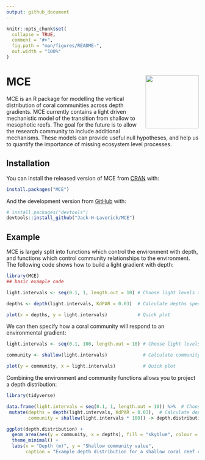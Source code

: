 ```yaml
---
output: github_document
---
```


<!-- README.md is generated from README.Rmd. Please edit that file -->

```r
knitr::opts_chunk$set(
  collapse = TRUE,
  comment = "#>",
  fig.path = "man/figures/README-",
  out.width = "100%"
)
```

# MCE <a href='https:/jack-h-laverick.github.io/MCE'><img src='man/figures/logo.png' align="right" height="139" /></a>

<!-- badges: start -->
<!-- badges: end -->

MCE is an R package for modelling the vertical distribution of coral communities across depth gradients. MCE currently contains a light driven
mechanistic model of the transition from shallow to mesophotic reefs. The goal for the future is to allow the research community to include additional mechanisms. These models can provide useful null hypotheses, and help us to quantify the importance of missing ecosystem level processes.

## Installation

You can install the released version of MCE from [CRAN](https://CRAN.R-project.org) with:

``` r
install.packages("MCE")
```

And the development version from [GitHub](https://github.com/) with:

``` r
# install.packages("devtools")
devtools::install_github("Jack-H-Laverick/MCE")
```
## Example

MCE is largely split into functions which control the environment with depth, and functions which control community relationships to the environment. The following code shows how to build a light gradient with depth:

```r
library(MCE)
## basic example code

light.intervals <- seq(0.1, 1, length.out = 10) # Choose light levels to calculate depths for

depths <- depth(light.intervals, KdPAR = 0.03)  # Calculate depths specifying light attenuation

plot(x = depths, y = light.intervals)           # Quick plot

```

We can then specify how a coral community will respond to an environmental gradient:

```r

light.intervals <- seq(0.1, 100, length.out = 10) # Choose light levels to calculate community values for

community <- shallow(light.intervals)             # Calculate community values

plot(y = community, x = light.intervals)          # Quick plot

```

Combining the environment and community functions allows you to project a depth distribution:

```r

library(tidyverse)

data.frame(light.intervals = seq(0.1, 1, length.out = 10)) %>%  # Choose light levels to calculate depths for
 mutate(depths = depth(light.intervals, KdPAR = 0.03),  # Calculate depths specifying light attenuation
        community = shallow(light.intervals * 100)) -> depth.distribution

ggplot(depth.distribution) +
  geom_area(aes(y = community, x = depths), fill = "skyblue", colour = "black") + 
  theme_minimal() +
  labs(x = "Depth (m)", y = "Shallow community value",
       caption = "Example depth distribution for a shallow coral reef community")
  

```

